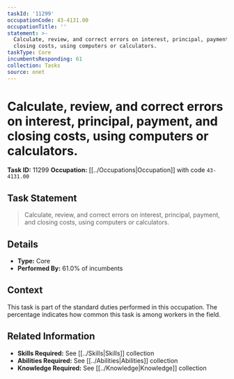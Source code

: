 ```yaml
---
taskId: '11299'
occupationCode: 43-4131.00
occupationTitle: ''
statement: >-
  Calculate, review, and correct errors on interest, principal, payment, and
  closing costs, using computers or calculators.
taskType: Core
incumbentsResponding: 61
collection: Tasks
source: onet
---
```

# Calculate, review, and correct errors on interest, principal, payment, and closing costs, using computers or calculators.

**Task ID:** 11299
**Occupation:** [[../Occupations|Occupation]] with code `43-4131.00`

## Task Statement

> Calculate, review, and correct errors on interest, principal, payment, and closing costs, using computers or calculators.

## Details

- **Type:** Core
- **Performed By:** 61.0% of incumbents

## Context

This task is part of the standard duties performed in this occupation. The percentage indicates how common this task is among workers in the field.

## Related Information

- **Skills Required:** See [[../Skills|Skills]] collection
- **Abilities Required:** See [[../Abilities|Abilities]] collection
- **Knowledge Required:** See [[../Knowledge|Knowledge]] collection
